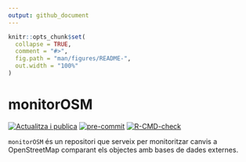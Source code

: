```yaml
---
output: github_document
---
```


<!-- README.md is generated from README.Rmd. Please edit that file -->

```r
knitr::opts_chunk$set(
  collapse = TRUE,
  comment = "#>",
  fig.path = "man/figures/README-",
  out.width = "100%"
)
```

# monitorOSM

<!-- badges: start -->

[![Actualitza i publica](https://github.com/OSM-Catalan/monitorOSM/actions/workflows/quarto-publish.yml/badge.svg?branch=main)](https://github.com/OSM-Catalan/monitorOSM/actions/workflows/quarto-publish.yml)
[![pre-commit](https://github.com/OSM-Catalan/monitorOSM/actions/workflows/pre-commit.yaml/badge.svg)](https://github.com/OSM-Catalan/monitorOSM/actions/workflows/pre-commit.yaml)
[![R-CMD-check](https://github.com/OSM-Catalan/monitorOSM/actions/workflows/R-CMD-check.yaml/badge.svg)](https://github.com/OSM-Catalan/monitorOSM/actions/workflows/R-CMD-check.yaml) 
<!-- [![test-coverage](https://github.com/OSM-Catalan/monitorOSM/actions/workflows/test-coverage.yaml/badge.svg)](https://github.com/OSM-Catalan/monitorOSM/actions/workflows/test-coverage.yaml) -->

<!-- badges: end -->

`monitorOSM` és un repositori que serveix per monitoritzar canvis a OpenStreetMap comparant els objectes amb bases de dades externes.
